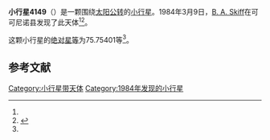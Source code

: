 {{Infobox planet
| bgcolour = #FFFFC0
| name = 4149 Harrison
| symbol = 
| image = 
| caption = 
| discovery = yes
| discovery_ref = 
| discoverer = [[B._A._Skiff|B. A. Skiff]]
| discovery_site = [[可可尼诺县|可可尼诺县]] 
| discovered = 1984年3月9日
| designations = yes
| mp_name = 
| named_after = 
| alt_names = 
| mp_category = [[主带小行星|主带小行星]]
| orbit_ref = <ref name="a">[http://ssd.jpl.nasa.gov/sbdb.cgi?sstr=4149 4149 Harrison] {{Wayback|url=http://ssd.jpl.nasa.gov/sbdb.cgi?sstr=4149 |date=20201124004059 }}，小行星數據庫瀏覽器（JPL Small-Body Database Browser）－[[美国国家航空航天局|美国国家航空航天局]]喷气推进实验室</ref>
| epoch = 2456400.5 (2013年4月18日更新)
| aphelion = {{convert|2.9983775|AU|km|3|abbr=on|lk=out}}
| perihelion = {{convert|2.3357327|AU|km|3|abbr=on}}
| semimajor = {{convert|2.6670551|AU|km|3|abbr=on}}
| eccentricity = 0.1242278
| period = 1590.912918 [[日|日]]<br />4.36[[儒略年|儒略年]]
| avg_speed = 
| inclination = 12.90645
| asc_node = 154.85368
| mean_anomaly = 
| arg_peri = 75.75401
| satellites = 
| physical_characteristics = yes
| dimensions = 
| mass = 
| density = 
| surface_grav = 
| escape_velocity = 
| sidereal_day = 
| axial_tilt = 
| pole_ecliptic_lat = 
| pole_ecliptic_lon = 
| albedo = 
| temperatures= 
| temp_name1 = 
| mean_temp_1 = 
| max_temp_1 = 
| temp_name2 = 
| max_temp_2 = 
| spectral_type = 
| abs_magnitude = 75.75401
}}

'''小行星4149'''（{{lang-en|4149 Harrison}}）是一颗围绕[[太阳|太阳]][[公转|公转]]的[[小行星|小行星]]。1984年3月9日，[[B._A._Skiff|B. A. Skiff]]在可可尼诺县发现了此天体<ref name="a" /><ref>{{cite news|title=小行星列表|url=http://cfa-www.harvard.edu/iau/lists/NumberedMPs.txt|accessdate=2013-07-08|newspaper=哈佛大学|archive-date=2008-05-17|archive-url=https://web.archive.org/web/20080517010638/http://cfa-www.harvard.edu/iau/lists/NumberedMPs.txt|dead-url=no}}</ref>。

这颗小行星的[[绝对星等|绝对星等]]为75.75401等<ref name="a" />。

==参考文献==
{{reflist}}
{{Minor Planet Number|[[小行星4148|小行星4148]]|[[小行星4150|小行星4150]]}}

{{小天体}}

[[Category:小行星带天体|Category:小行星带天体]]
[[Category:1984年发现的小行星|Category:1984年发现的小行星]]

{{asteroid-stub}}